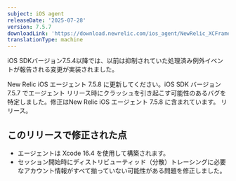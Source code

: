 ```yaml
---
subject: iOS agent
releaseDate: '2025-07-28'
version: 7.5.7
downloadLink: 'https://download.newrelic.com/ios_agent/NewRelic_XCFramework_Agent_7.5.7.zip'
translationType: machine
---
```


<Callout variant="important">
  iOS SDKバージョン7.5.4以降では、以前は抑制されていた処理済み例外イベントが報告される変更が実装されました。

  New Relic iOS エージェント 7.5.8 に更新してください。iOS SDK バージョン 7.5.7 でエージェント リリース時にクラッシュを引き起こす可能性のあるバグを特定しました。修正はNew Relic iOS エージェント 7.5.8 に含まれています。 リリース。
</Callout>

## このリリースで修正された点

* エージェントは Xcode 16.4 を使用して構築されます。
* セッション開始時にディストリビューティッド（分散）トレーシングに必要なアカウント情報がすべて揃っていない可能性がある問題を修正しました。